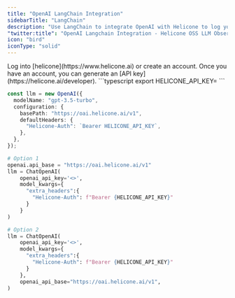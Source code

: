 ```yaml
---
title: "OpenAI LangChain Integration"
sidebarTitle: "LangChain"
description: "Use LangChain to integrate OpenAI with Helicone to log your OpenAI usage."
"twitter:title": "OpenAI Langchain Integration - Helicone OSS LLM Observability"
icon: "bird"
iconType: "solid"
---
```


<Steps>
  <Step title="Create an account + Generate an API Key">
    Log into [helicone](https://www.helicone.ai) or create an account. Once you have an account, you
    can generate an [API key](https://helicone.ai/developer).
  </Step>
  <Step title="Set HELICONE_API_KEY as an environment variable">
```typescript
export HELICONE_API_KEY=<your API key>
```
  </Step>
  <Step title="Modify the API base and add the `Helicone-Auth` header">
<CodeGroup>

```typescript example.ts
const llm = new OpenAI({
  modelName: "gpt-3.5-turbo",
  configuration: {
    basePath: "https://oai.helicone.ai/v1",
    defaultHeaders: {
      "Helicone-Auth": `Bearer HELICONE_API_KEY`,
    },
  },
});
```

```python example.py
# Option 1
openai.api_base = "https://oai.helicone.ai/v1"
llm = ChatOpenAI(
    openai_api_key='<>',
    model_kwargs={
      "extra_headers":{
        "Helicone-Auth": f"Bearer {HELICONE_API_KEY}"
      }
    }
)

# Option 2
llm = ChatOpenAI(
    openai_api_key='<>',
    model_kwargs={
      "extra_headers":{
        "Helicone-Auth": f"Bearer {HELICONE_API_KEY}"
      }
    },
    openai_api_base="https://oai.helicone.ai/v1",
)

```

</CodeGroup>

  </Step>
</Steps>
